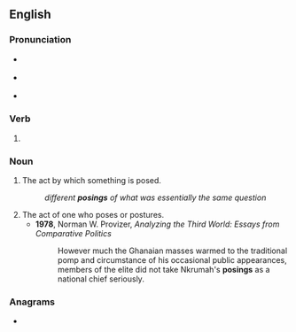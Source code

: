 ==English==

===Pronunciation===
* {{a|RP}} {{IPA|/ˈpəʊzɪŋ/|lang=en}}
* {{a|GenAm}} {{IPA|/ˈpoʊzɪŋ/|lang=en}}
* {{rhymes|əʊzɪŋ|lang=en}}

===Verb===
{{head|en|present participle}}

# {{present participle of|pose|lang=en|nocat=1}}

===Noun===
{{en-noun}}

# The act by which something is posed.
#: ''different '''posings''' of what was essentially the same question''
# The act of one who poses or postures.
#* '''1978''', Norman W. Provizer, ''Analyzing the Third World: Essays from Comparative Politics''
#*: However much the Ghanaian masses warmed to the traditional pomp and circumstance of his occasional public appearances, members of the elite did not take Nkrumah's '''posings''' as a national chief seriously.

===Anagrams===
* {{anagrams|en|Gipson|Spingo|pingos}}